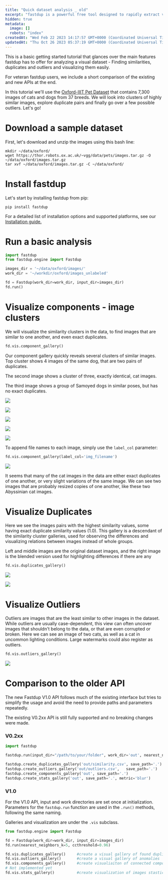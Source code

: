 ```yaml
---
title: "Quick dataset analysis _ old"
excerpt: "fastdup is a powerful free tool designed to rapidly extract valuable insights from your image & video datasets. It can assist you in reaching a high quality dataset by finding and removing anomalies and outliers from your datasets. Finding duplicate and near duplicate images/videos & clusters of similarity at a large scale!\n\nfastdup can also help you in reducing your data operations costs by facilitating the intelligent sampling of high-quality or novel datasets prior to labeling, as well as support the quality assessment of labeled data.\n\nfastdup graph engine is written in C++ and is highly efficient and works in an incredible scale! Running locally on a CPU only machine."
hidden: true
metadata: 
  image: []
  robots: "index"
createdAt: "Wed Feb 22 2023 14:17:57 GMT+0000 (Coordinated Universal Time)"
updatedAt: "Thu Oct 26 2023 05:37:19 GMT+0000 (Coordinated Universal Time)"
---
```

This is a basic getting started tutorial that glances over the main features fastdup has to offer for analyzing a visual dataset - Finding similarities, duplicates and outliers and visualizing them easily. 

For veteran fastdup users, we include a short comparison of the existing and new APIs at the end.

In this tutorial we'll use the [Oxford-IIIT Pet Dataset](https://www.robots.ox.ac.uk/~vgg/data/pets/) that contains  7,300 images of cats and dogs from 37 breeds. We will look into clusters of highly similar images, explore duplicate pairs and finally go over a few possible outliers. Let's go!

# Download a sample dataset

First, let's download and unzip the images using this bash line:

```shell
mkdir ~/data/oxford/
wget https://thor.robots.ox.ac.uk/~vgg/data/pets/images.tar.gz -O ~/data/oxford/images.tar.gz
tar xvf ~/data/oxford/images.tar.gz -C ~/data/oxford/
```

# Install fastdup

Let's start by installing fastdup from pip:

```shell bash
pip install fastdup
```

For a detailed list of installation options and supported platforms, see our [Installation guide.](https://visual-layer.readme.io/docs/installation)

# Run a basic analysis

```python
import fastdup
from fastdup.engine import Fastdup

images_dir = '~/data/oxford/images/'
work_dir = '~/workdir/oxford/images_unlabeled'

fd = Fastdup(work_dir=work_dir, input_dir=images_dir)
fd.run()
```

# Visualize components - image clusters

We will visualize the similarity clusters in the data, to find images that are similar to one another, and even exact duplicates.

```python
fd.vis.component_gallery()
```

Our component gallery quickly reveals several clusters of similar images. Top cluster shows 4 images of the same dog, that are two pairs of duplicates.

The second image shows a cluster of three, exactly identical, cat images.

The third image shows a group of Samoyed dogs in similar poses, but has no exact duplicates.

![](https://files.readme.io/96d8bf9-Screen_Shot_2023-02-22_at_15.37.02.png)

![](https://files.readme.io/4634c44-Screen_Shot_2023-02-21_at_17.03.56.png)

![](https://files.readme.io/2cf1f0b-Screen_Shot_2023-02-22_at_15.10.49.png)

![](https://files.readme.io/8b47ae1-Screen_Shot_2023-02-21_at_17.18.56.png)

![](https://files.readme.io/3361917-Screen_Shot_2023-02-22_at_15.37.47.png)

To append file names to each image, simply use the `label_col` parameter:

```python
fd.vis.component_gallery(label_col='img_filename')
```

![](https://files.readme.io/218256d-Screen_Shot_2023-02-21_at_17.04.13.png)

It seems that many of the cat images in the data are either exact duplicates of one another, or very slight variations of the same image. We can see two images that are probably resized copies of one another, like these two Abyssinian cat images.

# Visualize Duplicates

Here we see the images pairs with the highest similarity values, some having exact duplicate similarity values (1.0). This gallery is a descendant of the similarity cluster galleries, used for observing the differences and visualizing relations between images instead of whole groups. 

Left and middle images are the original dataset images, and the right image is the blended version used for highlighting differences if there are any

```python
fd.vis.duplicates_gallery()
```

![](https://files.readme.io/4dde9c3-Screen_Shot_2023-02-21_at_17.36.36.png)

![](https://files.readme.io/9511d21-Screen_Shot_2023-02-21_at_17.36.26.png)

# Visualize Outliers

Outliers are images that are the least similar to other images in the dataset. While outliers are usually case-dependent, this view can often uncover images that shouldn't belong to the data, or that are even corrupted or broken. Here we can see an image of two cats, as well as a cat in uncommon lighting conditions. Large watermarks could also register as outliers.

```python
fd.vis.outliers_gallery()
```

![](https://files.readme.io/22e9013-Screen_Shot_2023-02-21_at_17.20.35.png)

# Comparison to the older API

The new Fastdup V1.0 API follows much of the existing interface but tries to simplify the usage and avoid the need to provide paths and parameters repeatedly.

The existing V0.2xx API is still fully supported and no breaking changes were made.

### V0.2xx

```python
import fastdup

fastdup.run(input_dir="/path/to/your/folder", work_dir='out', nearest_neighbors_k=5, turi_param='ccthreshold=0.96')    #main running function.

fastdup.create_duplicates_gallery('out/similarity.csv', save_path='.')     #create a visual gallery of found duplicates
fastdup.create_outliers_gallery('out/outliers.csv',   save_path='.')       #create a visual gallery of anomalies
fastdup.create_components_gallery('out', save_path='.')                    #create visualiaiton of connected components
fastdup.create_stats_gallery('out', save_path='.', metric='blur')          #create visualization of images stastics (for example blur)
```

### V1.0

For the V1.0 API, input and work directories are set once at initialization. Parameters for the `fastdup.run` function are used in the `.run()` methods, following the same naming.

Galleries and visualization are under the `.vis` subclass.

```python python
from fastdup.engine import Fastdup

fd = Fastdup(work_dir=work_dir, input_dir=images_dir)
fd.run(nearest_neighbors_k=5, ccthreshold=0.96)

fd.vis.duplicates_gallery()     #create a visual gallery of found duplicates
fd.vis.outliers_gallery()       #create a visual gallery of anomalies
fd.vis.components_gallery()     #create visualiaiton of connected components
# Not implemented yet
fd.vis.stats_gallery()          #create visualization of images stastics (for example blur)
```
